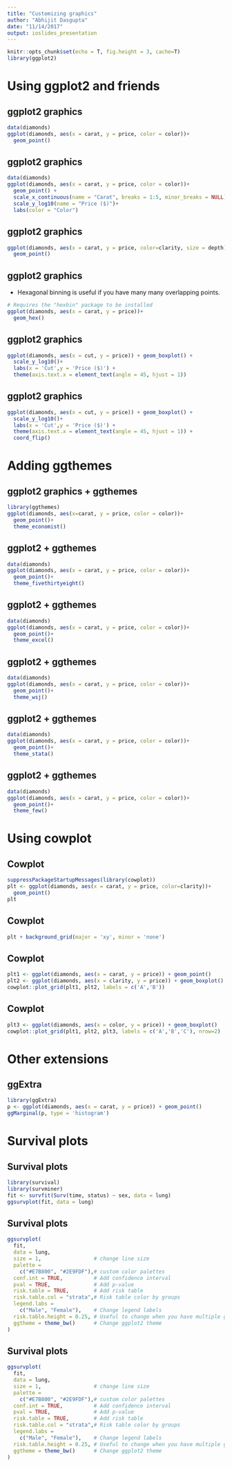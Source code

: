 ```yaml
---
title: "Customizing graphics"
author: "Abhijit Dasgupta"
date: "11/14/2017"
output: ioslides_presentation
---
```


```r
knitr::opts_chunk$set(echo = T, fig.height = 3, cache=T)
library(ggplot2)
```

# Using ggplot2 and friends

## ggplot2 graphics

```r
data(diamonds)
ggplot(diamonds, aes(x = carat, y = price, color = color))+
  geom_point()
```

## ggplot2 graphics

```r
data(diamonds)
ggplot(diamonds, aes(x = carat, y = price, color = color))+
  geom_point() + 
  scale_x_continuous(name = "Carat", breaks = 1:5, minor_breaks = NULL)+
  scale_y_log10(name = "Price ($)")+
  labs(color = "Color")
```

## ggplot2 graphics
```r
ggplot(diamonds, aes(x = carat, y = price, color=clarity, size = depth))+
  geom_point()
```


## ggplot2 graphics

+ Hexagonal binning is useful if you have many many overlapping points. 

```r
# Requires the "hexbin" package to be installed
ggplot(diamonds, aes(x = carat, y = price))+
  geom_hex()
```

## ggplot2 graphics

```r
ggplot(diamonds, aes(x = cut, y = price)) + geom_boxplot() +
  scale_y_log10()+
  labs(x = 'Cut',y = 'Price ($)') + 
  theme(axis.text.x = element_text(angle = 45, hjust = 1))
```

## ggplot2 graphics

```r
ggplot(diamonds, aes(x = cut, y = price)) + geom_boxplot() +
  scale_y_log10()+
  labs(x = 'Cut',y = 'Price ($)') + 
  theme(axis.text.x = element_text(angle = 45, hjust = 1)) +
  coord_flip()
```
# Adding ggthemes

## ggplot2 graphics + ggthemes

```r
library(ggthemes)
ggplot(diamonds, aes(x=carat, y = price, color = color))+
  geom_point()+
  theme_economist()
```

## ggplot2 + ggthemes

```r
data(diamonds)
ggplot(diamonds, aes(x = carat, y = price, color = color))+
  geom_point()+
  theme_fivethirtyeight()
```

## ggplot2 + ggthemes
```r
data(diamonds)
ggplot(diamonds, aes(x = carat, y = price, color = color))+
  geom_point()+
  theme_excel()
```

## ggplot2 + ggthemes
```r
data(diamonds)
ggplot(diamonds, aes(x = carat, y = price, color = color))+
  geom_point()+
  theme_wsj()
```

## ggplot2 + ggthemes
```r
data(diamonds)
ggplot(diamonds, aes(x = carat, y = price, color = color))+
  geom_point()+
  theme_stata()
```

## ggplot2 + ggthemes
```r
data(diamonds)
ggplot(diamonds, aes(x = carat, y = price, color = color))+
  geom_point()+
  theme_few()
```

# Using cowplot

## Cowplot
```r
suppressPackageStartupMessages(library(cowplot))
plt <- ggplot(diamonds, aes(x = carat, y = price, color=clarity))+
  geom_point()
plt
```

## Cowplot
```r
plt + background_grid(major = 'xy', minor = 'none')
```

## Cowplot

```r

plt1 <- ggplot(diamonds, aes(x = carat, y = price)) + geom_point()
plt2 <- ggplot(diamonds, aes(x = clarity, y = price)) + geom_boxplot()
cowplot::plot_grid(plt1, plt2, labels = c('A','B'))
```

## Cowplot
```r
plt3 <- ggplot(diamonds, aes(x = color, y = price)) + geom_boxplot()
cowplot::plot_grid(plt1, plt2, plt3, labels = c('A','B','C'), nrow=2)
```

# Other extensions

## ggExtra

```r
library(ggExtra)
p <- ggplot(diamonds, aes(x = carat, y = price)) + geom_point()
ggMarginal(p, type = 'histogram')
```

# Survival plots

## Survival plots

```r
library(survival)
library(survminer)
fit <- survfit(Surv(time, status) ~ sex, data = lung)
ggsurvplot(fit, data = lung)
```

## Survival plots

```r
ggsurvplot(
  fit, 
  data = lung, 
  size = 1,                 # change line size
  palette = 
    c("#E7B800", "#2E9FDF"),# custom color palettes
  conf.int = TRUE,          # Add confidence interval
  pval = TRUE,              # Add p-value
  risk.table = TRUE,        # Add risk table
  risk.table.col = "strata",# Risk table color by groups
  legend.labs = 
    c("Male", "Female"),    # Change legend labels
  risk.table.height = 0.25, # Useful to change when you have multiple groups
  ggtheme = theme_bw()      # Change ggplot2 theme
)
```

## Survival plots

```r
ggsurvplot(
  fit, 
  data = lung, 
  size = 1,                 # change line size
  palette = 
    c("#E7B800", "#2E9FDF"),# custom color palettes
  conf.int = TRUE,          # Add confidence interval
  pval = TRUE,              # Add p-value
  risk.table = TRUE,        # Add risk table
  risk.table.col = "strata",# Risk table color by groups
  legend.labs = 
    c("Male", "Female"),    # Change legend labels
  risk.table.height = 0.25, # Useful to change when you have multiple groups
  ggtheme = theme_bw()      # Change ggplot2 theme
)
```
